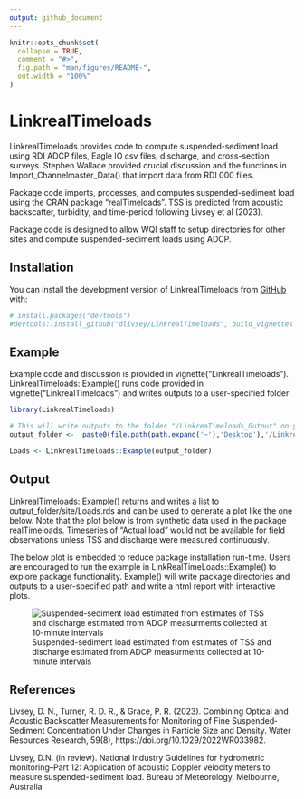 ```yaml
---
output: github_document
---
```


<!-- README.md is generated from README.Rmd. Please edit that file -->

```r
knitr::opts_chunk$set(
  collapse = TRUE,
  comment = "#>",
  fig.path = "man/figures/README-",
  out.width = "100%"
)
```

# LinkrealTimeloads

<!-- badges: start -->
<!-- badges: end -->

LinkrealTimeloads provides code to compute suspended-sediment load using RDI ADCP files, Eagle IO csv files, discharge, and cross-section surveys. 
Stephen Wallace provided crucial discussion and the functions in Import_Channelmaster_Data() that import data from RDI 000 files.  

Package code imports, processes, and computes suspended-sediment load using the CRAN package "realTimeloads". TSS is predicted from acoustic backscatter, turbidity, and time-period following Livsey et al (2023). 

Package code is designed to allow WQI staff to setup directories for other sites and compute suspended-sediment loads using ADCP. 

## Installation

You can install the development version of LinkrealTimeloads from [GitHub](https://github.com/) with:

``` r
# install.packages("devtools")
#devtools::install_github("dlivsey/LinkrealTimeloads", build_vignettes = TRUE)
```

## Example

Example code and discussion is provided in vignette("LinkrealTimeloads"). LinkrealTimeloads::Example() runs code provided in vignette("LinkrealTimeloads") and writes outputs to a user-specified folder

```r

library(LinkrealTimeloads)

# This will write outputs to the folder "/LinkreaTimeloads_Output" on your Desktop 
output_folder <-  paste0(file.path(path.expand('~'),'Desktop'),'/LinkreaTimeloads_Output')

Loads <- LinkrealTimeloads::Example(output_folder)

```

## Output

LinkrealTimeloads::Example() returns and writes a list  to output_folder/site/Loads.rds and can be used to generate a plot like the one below. Note that the plot below is from synthetic data used in the package realTimeloads. Timeseries of "Actual load" would not be available for field observations unless TSS and discharge were measured continuously.  

The below plot is embedded to reduce package installation run-time. 
Users are encouraged to run the example in LinkRealTimeLoads::Example() to explore package functionality. Example() will write package directories and outputs to a user-specified path and write a html report with interactive plots.

![Suspended-sediment load estimated from estimates of TSS and discharge estimated from ADCP measurments collected at 10-minute intervals](man/figures/README-example-1.png)

## References

Livsey, D. N., Turner, R. D. R., & Grace, P. R. (2023). Combining Optical and Acoustic Backscatter Measurements for Monitoring of Fine Suspended‐Sediment Concentration Under Changes in Particle Size and Density. Water Resources Research, 59(8), https://doi.org/10.1029/2022WR033982.

Livsey, D.N. (in review). National Industry Guidelines for hydrometric monitoring–Part 12: Application of acoustic Doppler velocity meters to measure suspended-sediment load. Bureau of Meteorology. Melbourne, Australia

